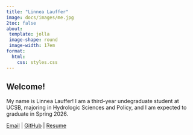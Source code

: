 ```yaml
---
title: "Linnea Lauffer"
image: docs/images/me.jpg
2toc: false
about: 
 template: jolla
 image-shape: round
 image-width: 17em
format:
  html:
    css: styles.css
---
```


## Welcome!

My name is Linnea Lauffer! I am a third-year undegraduate student at UCSB, majoring in Hydrologic Sciences and Policy, and I am expected to graduate in Spring 2026.

[Email](mailto:linnea_lauffer@ucsb.edu) \| [GitHub](https://github.com/linnea-lauffer) \| [Resume ](https://drive.google.com/file/d/14COzMPXsrI9EbgcnCGjsZyxjhrL4mKU8/view?usp=share_link)
